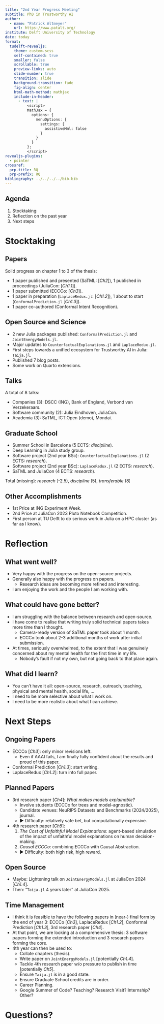 ```yaml
---
title: "2nd Year Progress Meeting"
subtitle: PhD in Trustworthy AI
author: 
  - name: "Patrick Altmeyer"
    url: https://www.patalt.org/
institute: Delft University of Technology
date: today
format: 
  tudelft-revealjs:
    theme: custom.scss
    self-contained: true
    smaller: false
    scrollable: true
    preview-links: auto
    slide-number: true
    transition: slide
    background-transition: fade
    fig-align: center
    html-math-method: mathjax
    include-in-header:
      - text: |
          <script>
          MathJax = {
            options: {
              menuOptions: {
                settings: {
                  assistiveMml: false
                }
              }
            }
          };
          </script>
revealjs-plugins:
  - pointer
crossref: 
  prp-title: RQ
  prp-prefix: RQ
bibliography: ../../../../bib.bib
---
```


## Agenda

1. Stocktaking 
2. Reflection on the past year
3. Next steps

# Stocktaking

## Papers {.smaller}

Solid progress on chapter 1 to 3 of the thesis:

- 1 paper published and presented (SaTML: [*Ch2*]), 1 published in proceedings (JuliaCon: [*Ch1.1*]).
- 1 paper submitted (ECCCo: [*Ch3*]).
- 1 paper in preparation (`LaplaceRedux.jl`: [*Ch1.2*]), 1 about to start (`ConformalPrediction.jl` [*Ch1.3*]).
- 1 paper co-authored (Conformal Intent Recognition).

## Open Source and Science {.smaller}

- 2 new Julia packages published: `ConformalPrediction.jl` and `JointEnergyModels.jl`.
- Major updates to `CounterfactualExplanations.jl` and `LaplaceRedux.jl`.
- First steps towards a unified ecosystem for Trustworthy AI in Julia: `Taija.jl`.
- Published 7 blog posts.
- Some work on Quarto extensions.

## Talks

A total of 8 talks: 

- Companies (3): DSCC (ING), Bank of England, Verbond van Verzekeraars.
- Software community (2): Julia Eindhoven, JuliaCon.
- Academia (3): SaTML, ICT.Open (demo), Mondai.

## Graduate School {.smaller}

- Summer School in Barcelona (5 ECTS: *discipline*).
- Deep Learning in Julia study group.
- Software project (2nd year BSc): `CounterfactualExplanations.jl` (2 ECTS: *research*).
- Software project (2nd year BSc): `LaplaceRedux.jl` (2 ECTS: *research*).
- SaTML and JuliaCon (4 ECTS: *research*).

Total (missing): *research* (-2.5), *discipline* (5), *transferable* (8)

## Other Accomplishments

- 1st Price at ING Experiment Week.
- 2nd Price at JuliaCon 2023 Pluto Notebook Competition.
- First person at TU Delft to do serious work in Julia on a HPC cluster (as far as I know).

# Reflection

## What went well?

::: {.incremental}

- Very happy with the progress on the open-source projects.
- Generally also happy with the progress on papers.
  - Research ideas are becoming more refined and interesting.
- I am enjoying the work and the people I am working with.

:::

## What could have gone better? {.smaller}

::: {.incremental}

- I am struggling with the balance between research and open-source.
- I have come to realise that writing truly solid technical papers takes more time than I thought.
  - Camera-ready version of SaTML paper took about 1 month.
  - ECCCo took about 2-3 additional months of work after initial submission.
- At times, seriously overwhelmed, to the extent that I was genuinely concerned about my mental health for the first time in my life.
  - Nobody's fault if not my own, but not going back to that place again.

:::

## What did I learn?

::: {.incremental}

- You can't have it all: open-source, research, outreach, teaching, physical and mental health, social life, ...
- I need to be more selective about what I work on.
- I need to be more realistic about what I can achieve.

:::

# Next Steps

## Ongoing Papers

::: {.incremental}

- ECCCo [*Ch3*]: only minor revisions left.
  - Even if AAAI fails, I am finally fully confident about the results and proud of this paper.
- Conformal Prediction [*Ch1.3*]: start writing.
- LaplaceRedux [*Ch1.2*]: turn into full paper.

:::

## Planned Papers {.smaller}

- 3rd research paper [*Ch4*]: *What makes models explainable?*
  - Involve students (ECCCo for trees and model-agnostic).
  - Candidate venues: NeuRIPS Datasets and Benchmarks (2024/2025), journal.
  - ▶️ Difficulty: relatively safe bet, but computationally expensive.
- 4th research paper [*Ch5*]: 
  1. *The Cost of Unfaithful Model Explanations*: agent-based simulation of the impact of unfaithful model explanations on human decision-making.
  2. *Causal ECCCo*: combining ECCCo with Causal Abstraction.
  - ▶️ Difficulty: both high risk, high reward.

## Open Source

- Maybe: Lightening talk on `JointEnergyModels.jl` at JuliaCon 2024 [*Ch1.4*].
- Then: "`Taija.jl` 4 years later" at JuliaCon 2025.

## Time Management {.smaller}

- I think it is feasible to have the following papers in (near-) final form by the end of year 3: ECCCo [*Ch3*], LaplaceRedux [*Ch1.2*], Conformal Prediction [*Ch1.3*], 3rd research paper [*Ch4*].
- At that point, we are looking at a comprehensive thesis: 3 software papers forming the extended introduction and 3 research papers forming the core.
- 4th year can then be used to:
  - Collate chapters (thesis).
  - Write paper on `JointEnergyModels.jl` [potentially *Ch1.4*].
  - Tackle 4th research paper w/o pressure to publish in time [potentially *Ch5*].
  - Ensure `Taija.jl` is in a good state.
  - Ensure Graduate School credits are in order.
  - Career Planning.
  - Google Summer of Code? Teaching? Research Visit? Internship? Other?

# Questions?